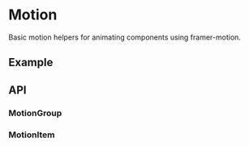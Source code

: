 
<Meta of={MotionStories} />

# Motion
Basic motion helpers for animating components using framer-motion.

## Example
<ToggleCanvas sourceState="shown" of={MotionStories.Simple} storybook="components-layout-motion--simple" />

## API

### MotionGroup
<PropsTable name="MotionGroup" />

### MotionItem
<PropsTable name="MotionItem" />
